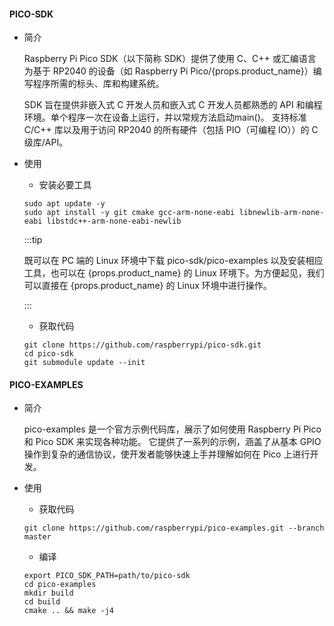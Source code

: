 #### PICO-SDK

- 简介

    Raspberry Pi Pico SDK（以下简称 SDK）提供了使用 C、C++ 或汇编语言为基于 RP2040 的设备（如 Raspberry Pi Pico/{props.product_name}）编写程序所需的标头、库和构建系统。

    SDK 旨在提供非嵌入式 C 开发人员和嵌入式 C 开发人员都熟悉的 API 和编程环境。单个程序一次在设备上运行，并以常规方法启动main()。
    支持标准 C/C++ 库以及用于访问 RP2040 的所有硬件（包括 PIO（可编程 IO））的 C 级库/API。

- 使用

    - 安装必要工具

    ```
    sudo apt update -y
    sudo apt install -y git cmake gcc-arm-none-eabi libnewlib-arm-none-eabi libstdc++-arm-none-eabi-newlib
    ```

    :::tip

    既可以在 PC 端的 Linux 环境中下载 pico-sdk/pico-examples 以及安装相应工具，也可以在 {props.product_name} 的 Linux 环境下。为方便起见，我们可以直接在 {props.product_name}  的 Linux 环境中进行操作。

    :::

    - 获取代码

    ```
    git clone https://github.com/raspberrypi/pico-sdk.git
    cd pico-sdk
    git submodule update --init
    ```

#### PICO-EXAMPLES

- 简介

    pico-examples 是一个官方示例代码库，展示了如何使用 Raspberry Pi Pico 和 Pico SDK 来实现各种功能。
    它提供了一系列的示例，涵盖了从基本 GPIO 操作到复杂的通信协议，使开发者能够快速上手并理解如何在 Pico 上进行开发。

- 使用

    - 获取代码

    ```
    git clone https://github.com/raspberrypi/pico-examples.git --branch master
    ```

    - 编译

    ```
    export PICO_SDK_PATH=path/to/pico-sdk
    cd pico-examples
    mkdir build
    cd build
    cmake .. && make -j4
    ```
